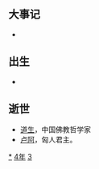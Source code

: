 {{yearTOC|434|北魏'''[[延和_(北魏太武帝)|延和]]三年'''；北凉'''[[承和_(沮渠牧犍)|承和]]二年'''；北燕'''[[太兴|太兴]]四年'''；南朝宋'''[[元嘉_(南朝宋文帝)|元嘉]]十一年'''；赵广'''[[泰始_(程道養)|泰始]]三年'''}}

== 大事记 ==
*

== 出生 ==
*

== 逝世 ==
{{Wikisource year mention}}
*[[道生|道生]]，中国佛教哲学家
*[[卢阿_(匈人君主)|卢阿]]，匈人君主。

[[Category:434年|*]]
[[Category:430年代|4年]]
[[Category:5世纪各年|3]]